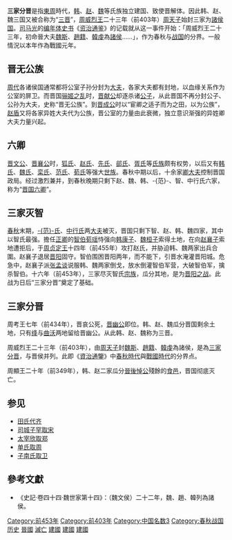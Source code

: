 '''三家分晋'''是指[[東周|東周]]時代，[[韩国_(战国)|韩]]、[[赵国|赵]]、[[魏国_(战国)|魏]]等氏族独立建国、致使晋解体。因此韩、赵、魏三国又被合称为“[[三晋|三晋]]”，[[周威烈王|周威烈王]]二十三年（前403年）[[周天子|周天子]]始封三家为[[诸侯|諸侯国]]。[[司马光|司马光]]的[[编年体|编年体]][[史书|史书]]《[[資治通鑒|资治通鉴]]》的记载就从这一事件开始：「周威烈王二十三年，初命晉大夫[[魏斯|魏斯]]、[[趙籍|趙籍]]、[[韓虔|韓虔]]為[[諸侯|諸侯]]……」，作为春秋与[[战国|战国]]的分界。一般情況以本年作為戰國元年。

== 晋无公族 ==
[[周代|周代]]各诸侯国通常都将公室子孙分封为[[大夫_(官名)|大夫]]，各家大夫都有封地，以血缘关系作为公室的屏卫。而晋国[[骊姬之乱|骊姬之乱]]时，[[晋献公|晋献公]]却逐杀诸[[公子|公子]]，从此晋国不再分封公子、公孙为大夫，史称“晋无公族”。到[[晋成公|晋成公]]时以“宦卿之适子而为之田，以为公族”，[[赵盾|赵盾]]又将各家异姓大夫代为公族，晋公室的力量由此衰微，独立意识渐强的异姓卿大夫力量兴起。

== 六卿 ==
[[晋文公|晋文公]]、[[晋襄公|晋襄公]]时，[[狐氏|狐氏]]、[[趙姓|赵氏]]、[[先氏|先氏]]、[[郤氏|郤氏]]、[[胥氏|胥氏]]等[[氏族|氏族]]颇有权势，以后又有[[韩姓|韩氏]]、[[魏姓|魏氏]]、[[欒氏_(晉國)|栾氏]]、[[范氏|范氏]]、[[荀氏|荀氏]]等强大[[世族|世族]]。春秋中期以后，十余家[[卿_(官制)|卿]][[大夫_(官名)|大夫]]控制晋国政局。经过激烈兼并，到春秋晚期只剩下赵、魏、韩、-{范}-、智、中行氏六家，称为“[[晋国六卿|晋国六卿]]”。

== 三家灭智 ==
{{main|晉陽之戰}}
[[春秋时期|春秋]]末期，[[范氏|-{范}-氏]]、[[中行氏|中行氏]]两[[大夫_(官名)|大夫]]被灭，晋国只剩下智、赵、韩、魏四家，其中以智氏最强。擔任[[正卿|正卿]]的[[智襄子|智伯荀瑶]]恃强向[[韩康子|韩康子]]、[[魏桓子|魏桓子]]索得土地，在向[[赵襄子|赵襄子]]索地遭拒后，于[[周貞定王|周贞定王]]十四年（前455年）攻打赵氏，并胁迫韩、魏两家出兵合圍。赵襄子退居[[太原市|晋阳]]固守。智伯围困晋阳两年，而不能下，引晋水淹灌晋阳城。危急中，赵襄子派[[张孟谈|张孟谈]]说服韩、魏两家倒戈，放水倒灌智伯军营，大破智伯军，擒杀智伯。十六年（前453年），三家尽灭智氏[[宗族|宗族]]，瓜分其地，是为[[晉陽之戰|晋阳之战]]。此战为日后“三家分晋”奠定了基础。

== 三家分晋 ==
周考王七年（前434年），晋哀公死，[[晋幽公|晋幽公]]即位。韩、赵、魏瓜分晋国剩余土地，只有[[绛县|绛]]与[[曲沃县|曲沃]]两地留给晋幽公。从此韩、赵、魏称为三晋。

周威烈王二十三年（前403年），由[[周天子|周天子]]封[[魏斯|魏斯]]、[[趙籍|趙籍]]、[[韓虔|韓虔]]為諸侯，是為[[三家分晋|三家分晋]]，与晋侯并列。此即《[[資治通鑒|資治通鑒]]》中[[春秋時代|春秋時代]]與[[戰國時代|戰國時代]]的分界点。

周顯王二十年（前349年），韩、赵二家瓜分[[晉後悼公|晉後悼公]]殘餘的[[食邑|食邑]]，晋国彻底灭亡。

==参见==
*[[田氏代齐|田氏代齐]]
*[[司城子罕取宋|司城子罕取宋]]
*[[太宰欣取郑|太宰欣取郑]]
*[[单氏取周|单氏取周]]
*[[子南氏取卫|子南氏取卫]]

== 參考文獻 ==
* 《史記·卷四十四·魏世家第十四》：（魏文侯）二十二年，魏、趙、韓列為諸侯。
{{春秋歷史事件}}
{{戰國歷史事件}}
{{Portal bar|中国|社会|政治|春秋|战国|历史}}
[[Category:前453年|Category:前453年]]
[[Category:前403年|Category:前403年]]
[[Category:中国名数3|Category:中国名数3]]
[[Category:春秋战国历史|Category:春秋战国历史]]
[[Category:国家解体|晉國]]
[[Category:晉國|滅亡]]
[[Category:韓國_(戰國)|建國]]
[[Category:赵国|建國]]
[[Category:魏國|建國]]